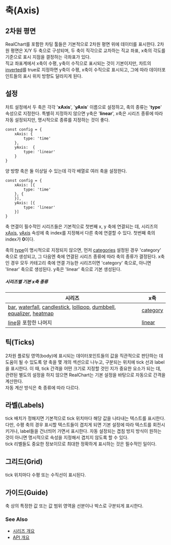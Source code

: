 # 축(Axis)

## 2차원 평면

RealChart를 포함한 차팅 툴들은 기본적으로 2차원 평면 위에 데이터를 표시한다.
2차원 평면은 X/Y 두 축으로 구성되며,
두 축이 직각으로 교차하는 직교 좌표, x축의 각도를 기준으로 표시 지점을 결정하는 극좌표가 있다.<br/>
직교 좌표계에서 x축이 수평, y축이 수직으로 표시되는 것이 기본이지만,
차트의 [inverted](/config/config#inverted)를 true로 지정하면
y축이 수평, x축이 수직으로 표시되고, 그에 따라 데이터포인트들의 표시 위치 방향도 달라지게 된다.

## 설정

차트 설정에서 두 축은 각각 '**xAxis**', '**yAxis**' 이름으로 설정하고, 축의 종류는 '**type**' 속성으로 지정한다.
특별히 지정하지 않으면 y축은 '**linear**', x축은 시리즈 종류에 따라 자동 설정되지만, 명시적으로 종류를 지정하는 것이 좋다.

```
const config = {
    xAxis: {
        type: 'time'
    },
    yAxis:  {
        type: 'linear'
    }
}
```

양 방향 축은 둘 이상일 수 있는데 각각 배열로 여러 축을 설정한다.

```
const config = {
    xAxis: [{
        type: 'time'
    }, {
    }],
    yAxis: [{
        type: 'linear'
    }]
}
```

축 연결이 필수적인 시리즈들은 기본적으로 첫번째 x, y 축에 연결되는 데,
시리즈의 [xAxis](/config/config/series#xAxis), [yAxis](/config/config/series#yAxis) 속성에
축 index를 지정해서 다른 축에 연결할 수 있다. 첫번째 축의 index가 **0**이다.

축의 [type](/config/config/axis#type)이 명시적으로 지정되지 않으면,
먼저 [categories](/config/config/axis/category#categories) 설정된 경우 'category' 축으로 생성되고,
그 다음엔 축에 연결된 시리즈 종류에 따라 축의 종류가 결정된다.
x축인 경우 모두 카테고리 축에 연결 가능한 시리즈이면 'category' 축으로, 아니면 'linear' 축으로 생성된다.
y축은 'linear' 축으로 기본 생성된다.

##### 시리즈별 기본 x축 종류

| 시리즈                                                                            | x축                                       |
| --------------------------------------------------------------------------------- | ----------------------------------------- |
| [bar], [waterfall], [candlestick], [lollipop], [dumbbell], [equalizer], [heatmap] | [category](/config/config/xAxis/category) |
| [line]을 포함한 나머지                                                            | [linear](/config/config/xAxis/linear)     |

## 틱(Ticks)

2차원 플로팅 영역(body)에 표시되는 데이터포인트들의 값을 직관적으로 판단하는 데 도움이 될 수 있도록
양 축을 몇 개의 섹션으로 나누고, 구분되는 위치에 tick 선과 label을 표시한다.
이 때, tick 간격을 어떤 크기로 지정할 것인 지가 중요한 요소가 되는 데,
관련된 별도의 설정을 하지 않으면 RealChart는 기본 설정을 바탕으로 자동으로 간격을 계산한다.<br/>
자동 계산 방식은 축 종류에 따라 다르다.

## 라벨(Labels)

tick 배치가 정해지면 기본적으로 tick 위치마다 해당 값을 나타내는 텍스트를 표시한다.
다만, 수평 축의 경우 표시할 텍스트들이 겹치게 되면 기본 설정에 따라 텍스트를 회전시키거나,
label들을 건너띄어 가면서 표시한다.
자동 설정되는 겹침 방지 방식이 원하는 것이 아니면 명시적으로 속성을 지정해서 겹치지 않도록 할 수 있다.<br/>
tick 리벨들도 중요한 정보이므로 최대한 정확하게 표시하는 것은 필수적인 일이다.

## 그리드(Grid)

tick 위치마다 수평 또는 수직선이 표시된다.

## 가이드(Guide)

축 상의 특정한 값 또는 값 범위 영역을 선분이나 박스로 구분되게 표시한다.

### See Also

- [시리즈 개요](/guide/series)
- [API 개요](/docs)

[bar]: /config/config/series/bar
[waterfall]: /config/config/series/waterfall
[candlestick]: /config/config/series/candlestick
[lollipop]: /config/config/series/lollipop
[dumbbell]: /config/config/series/dumbbell
[equalizer]: /config/config/series/equalizer
[heatmap]: /config/config/series/heatmap
[line]: /config/config/series/line
